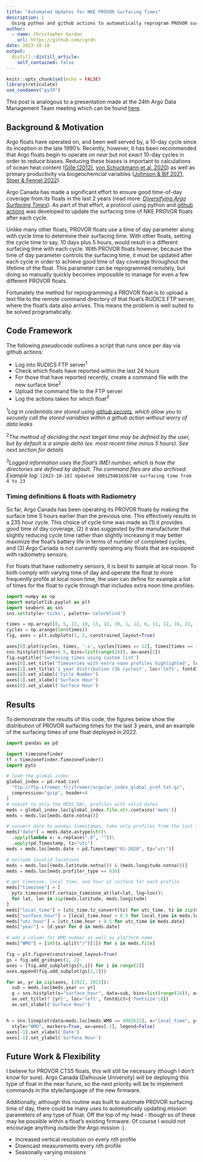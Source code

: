 ```yaml
---
title: "Automated Updates for NKE PROVOR Surfacing Times"
description: |
  Using python and github actions to automatically reprogram PROVOR surfacing times.
author:
  - name: Christopher Gordon
    url: https://github.com/cgrdn
date: 2023-10-18
output:
  distill::distill_article:
    self_contained: false
---
```



```r
knitr::opts_chunk$set(echo = FALSE)
library(reticulate)
use_condaenv("py39")
```

This post is analogous to a presentation made at the 24th Argo Data Management Team meeting which can be found [here]().

## Background & Motivation

Argo floats have operated on, and been well served by, a 10-day cycle since its inception in the late 1990's. Recently, however, it has been recommended that Argo floats begin to operate on *near* but not *exact* 10-day cycles in order to reduce biases. Reducing these biases is important to calculations of ocean heat content ([Gille (2012)](https://doi.org/10.1029/2012JC007883), [von Schuckmann et al. 2020](https://doi.org/10.5194/essd-12-2013-2020)) as well as primary productivity via biogeochemcial variables ([Johnson & Bif 2021](https://doi.org/10.1038/s41561-021-00807-z), [Stoer & Fennel 2022](https://doi.org/10.1002/lol2.10295)). 

Argo Canada has made a significant effort to ensure good time-of-day coverage from its floats in the last 2 years (read more: [*Diversifying Argo Surfacing Times*](https://argocanada.github.io/blog/posts/2023-07-13-diversifying-argo-surfacing-times/)). As part of that effort, a protocol using python and [github actions]() was developed to update the surfacing time of NKE PROVOR floats after each cycle. 

Unlike many other floats, PROVOR floats use a time of day parameter along with cycle time to determine their surfacing time. With other floats, setting the cycle time to say, 10 days plus 5 hours, would result in a different surfacing time with each cycle. With PROVOR floats however, because the time of day parameter controls the surfacing time, it must be updated after each cycle in order to achieve good time of day coverage throughout the lifetime of the float. This parameter can be reprogrammed remotely, but doing so manually quickly becomes impossible to manage for even a few different PROVOR floats.

Fortunately the method for reprogramming a PROVOR float is to upload a text file to the remote command directory of that float's RUDICS FTP server, where the float's data also arrives. This means the problem is well suited to be solved programatically. 

## Code Framework

The following *pseudocode* outlines a script that runs once per day via github actions:

- Log into RUDICS FTP server^1^
- Check which floats have reported within the last 24 hours
- For those that have reported recently, create a command file with the new surface time^2^
- Upload the command file to the FTP server
- Log the actions taken for which float^3^

^1^*Log in credentials are stored using [github secrets](), which allow you to securely call the stored variables within a github action without worry of data leaks*

^2^*The method of deciding the next target time may be defined by the user, but by default is a simple delta (ex. most recent time minus 5 hours). See next section for details*

^3^*Logged information uses the float's IMEI number, which is how the directories are defined by default. The command files are also archived. Example log:* `[2023-10-18] Updated 300125061656740 surfacing time from 4 to 23`

### Timing definitions & floats with Radiometry

So far, Argo Canada has been operating its PROVOR floats by making the surface time 5 hours earlier than the previous one. This effectively results in a 235 hour cycle. This choice of cycle time was made as (1) it provides good time of day coverage, (2) it was suggested by the manufacturer that slightly reducing cycle time rather than slightly increasing it may better maximize the float's battery life in terms of number of completed cycles, and (3) Argo Canada is not currently operating any floats that are equipped with radiometry sensors. 

For floats that have radiometry sensors, it is best to sample at local noon. To both comply with varying time of day and operate the float to more frequently profile at local noon time, the user can define for example a list of times for the float to cycle through that includes extra noon time profiles. 

```python

import numpy as np
import matplotlib.pyplot as plt
import seaborn as sns
sns.set(style='ticks', palette='colorblind')

times = np.array([0, 5, 12, 10, 15, 12, 20, 1, 12, 6, 11, 12, 16, 21, 12, 2, 7, 12, 12, 17, 12, 22, 3, 12, 8, 13, 12, 18, 23, 12, 4, 9, 12, 14, 19, 12])
cycles = np.arange(len(times))
fig, axes = plt.subplots(1, 2, constrained_layout=True)

axes[0].plot(cycles, times, '-s', cycles[times == 12], times[times == 12], 's')
sns.histplot(times+0.5, bins=list(range(24)), ax=axes[1])
fig.suptitle('Surfacing times using custom list')
axes[0].set_title('Timeseries with extra noon profiles highlighted', loc='left', fontdict={'fontsize':8})
axes[1].set_title('1 year distribution (36 cycles)', loc='left', fontdict={'fontsize':8})
axes[0].set_xlabel('Cycle Number')
axes[1].set_xlabel('Surface Hour')
axes[0].set_ylabel('Surface Hour')
```

## Results

To demonstrate the results of this code, the figures below show the distribution of PROVOR surfacing times for the last 3 years, and an example of the surfacing times of one float deployed in 2022. 

```python

import pandas as pd

import timezonefinder
tf = timezonefinder.TimezoneFinder()
import pytz

# load the global index
global_index = pd.read_csv(
  "ftp://ftp.ifremer.fr/ifremer/argo/ar_index_global_prof.txt.gz", 
  compression="gzip", header=8
)
# subset to only the MEDS DAC, profiles with valid dates
meds = global_index.loc[global_index.file.str.contains('meds')]
meds = meds.loc[meds.date.notna()]

# convert date to pandas timestamps, take only profiles from the last 3 years
meds["date"] = meds.date.astype(str)\
  .apply(lambda x: x.replace(".0", ""))\
  .apply(pd.Timestamp, tz="utc")
meds = meds.loc[meds.date > pd.Timestamp("01-2020", tz="utc")]

# exclude invalid locations
meds = meds.loc[(meds.latitude.notna()) & (meds.longitude.notna())]
meds = meds.loc[meds.profiler_type == 836]

# get timezone, local time, and hour at surface for each profile
meds["timezone"] = [
  pytz.timezone(tf.certain_timezone_at(lat=lat, lng=lon))\
  for lat, lon in zip(meds.latitude, meds.longitude)
]
meds["local_time"] = [utc_time.tz_convert(tz) for utc_time, tz in zip(meds.date, meds.timezone)]
meds["surface_hour"] = [local_time.hour + 0.5 for local_time in meds.local_time]
meds["utc_hour"] = [utc_time.hour + 0.5 for utc_time in meds.date]
meds["year"] = [d.year for d in meds.date]

# add a column for WMO number as well as platform name
meds["WMO"] = [int(s.split("/")[1]) for s in meds.file]

fig = plt.figure(constrained_layout=True)
gs = fig.add_gridspec(2, 2)
axes = [fig.add_subplot(gs[0,i]) for i in range(2)]
axes.append(fig.add_subplot(gs[1,:]))

for ax, yr in zip(axes, [2022, 2023]):
  sub = meds.loc[meds.year == yr]
  g = sns.histplot(x="surface_hour", data=sub, bins=list(range(24)), ax=ax)
  ax.set_title(f'{yr}', loc='left', fontdict={'fontsize':8})
  ax.set_xlabel('Surface Hour')


h = sns.lineplot(data=meds.loc[meds.WMO == 4902623], x="local_time", y="surface_hour", 
  style="WMO", markers=True, ax=axes[-1], legend=False)
axes[-1].set_xlabel('Date')
axes[-1].set_ylabel('Surface Hour')
```

## Future Work & Flexibility

I believe for PROVOR CTS5 floats, this will still be necessary (though I don't know for sure). Argo Canada (Dalhousie University) will be deploying this type of float in the near furure, so the next priority will be to implement commands in the style/language of the new firmware. 

Additionally, although this routine was built to automate PROVOR surfacing time of day, there could be many uses to automatically updating mission parameters of any type of float. Off the top of my head - though so of these may be possible within a float's existing firmware. Of course I would not encourage anything outside the Argo mission :). 

- Increased vertical resolution on every *nth* profile
- Downcast measurements every *nth* profile
- Seasonally varying missions
